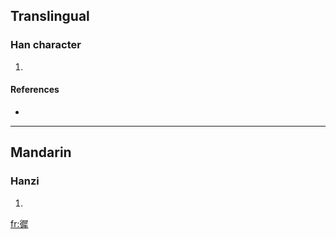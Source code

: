 ==Translingual==

===Han character===
{{Han char|rn=60|rad=彳|as=12|sn=15|four=2725<sub>3</sub>|canj=竹人尸水手 (HOSEQ)}}

# {{defn|Han|sort=彳12}}

====References====
* {{Han ref|kx=0370.250|dkj=10219|dj=0697.100|hdz=20845.030|uh=5FB2|ud=24498|bh=E577|bd=58743}}

----

==Mandarin==

===Hanzi===
{{cmn-hanzi|pin=[[chí]] ([[chi2]]), [[duó]] ([[duo2]])|wg=ch'ih<sup>2</sup>, to<sup>2</sup>}}

# {{defn|Mandarin}}

[[fr:徲]]
